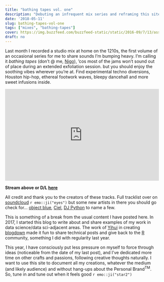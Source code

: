 ```yaml
---
title: "bathing tapes vol. one"
description: "Debuting an infrequent mix series and reframing this site a bit."
date: '2018-05-11'
slug: bathing-tapes-vol-one
tags: ["mixes", "bathing-tapes"]
cover: https://img.buzzfeed.com/buzzfeed-static/static/2016-09/7/13/asset/buzzfeed-prod-web03/sub-buzz-17815-1473269426-1.jpg
draft: no
---
```


Last month I recorded a studio mix at home on the 1210s, the first volume of an occasional series for me to share sounds I'm bumping heavy. I'm calling it *bathing tapes* (don't @ me, [Nigo](https://en.wikipedia.org/wiki/Nigo)), 'cos most of the jams won't sound out of place during an extended exfoliation session. but you should enjoy the soothing vibes wherever you're at. Find experimental techno diversions, Houston hip-hop, ethereal footwork waves, bleepy dancehall and more sweet infusions inside.

<iframe width="100%" height="300" scrolling="no" frameborder="no" allow="autoplay" src="https://w.soundcloud.com/player/?url=https%3A//api.soundcloud.com/tracks/434633817&color=%231d191f&auto_play=true&hide_related=false&show_comments=true&show_user=true&show_reposts=false&show_teaser=true&visual=true"></iframe>

**Stream above or D/L [here](https://dl.dropboxusercontent.com/s/fm2xp2d8hj6ths3/bathing_tapes_vol_one.mp3?dl=0)**

All credit and thank you to the creators of these tracks. Full tracklist over on [soundcloud](https://soundcloud.com/3w3n/bathing-tapes-vol-one) `r emo::ji("eyes")` but some new artists in there you should go check for... [object blue](https://objectblue.carrd.co/), [Ciel](https://soundcloud.com/cl_lit), [DJ Python](https://soundcloud.com/wnkrs) to name a few.

This is something of a break from the usual content I have posted here. In 2017, I started this blog to write about and share examples of my work in data science/data sci-adjacent areas. The work of [Yihui](https://yihui.name/) in creating [blogdown](https://github.com/rstudio/blogdown) made it fun to share technical posts and give back to the [R](https://www.r-project.org/) community, something I did with regularity last year.

This year, I have consciously put less pressure on myself to force through ideas (noticeable from the date of my last post), and I've dedicated more time on other crafts and passions, following creative thoughts naturally. I want to use this site to document all my creations, whatever the medium (and likely audience) and without hang-ups about the Personal Brand^TM^. So, tune in and tune out when it feels good `r emo::ji("star2")`